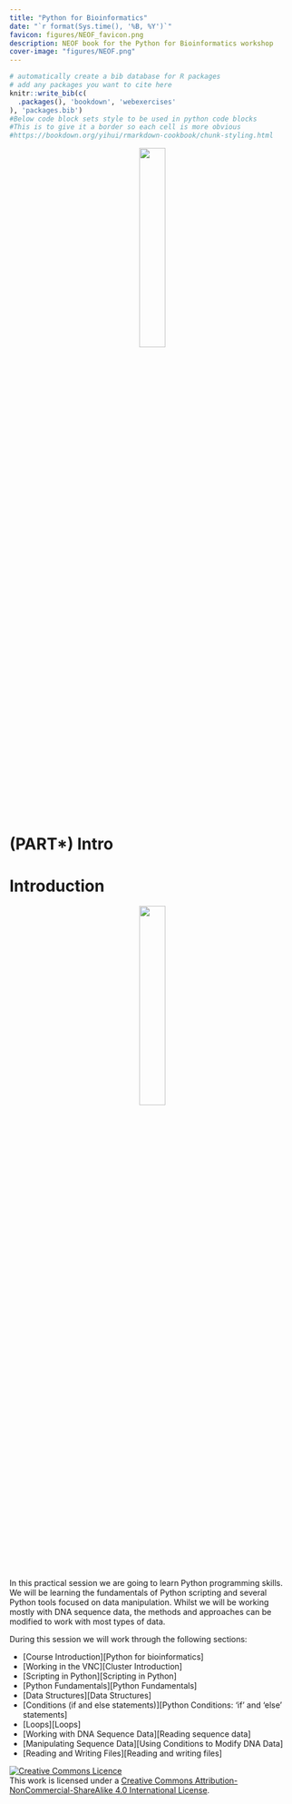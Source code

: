 ```yaml
---
title: "Python for Bioinformatics"
date: "`r format(Sys.time(), '%B, %Y')`"
favicon: figures/NEOF_favicon.png
description: NEOF book for the Python for Bioinformatics workshop
cover-image: "figures/NEOF.png"
---
```


```r
# automatically create a bib database for R packages
# add any packages you want to cite here
knitr::write_bib(c(
  .packages(), 'bookdown', 'webexercises'
), 'packages.bib')
#Below code block sets style to be used in python code blocks
#This is to give it a border so each cell is more obvious
#https://bookdown.org/yihui/rmarkdown-cookbook/chunk-styling.html
```

<center>![](figures/NEOF_logo.png){width=30%}</center>

# (PART\*) Intro {-}

# Introduction

<center>![](figures/python.png){width=30%}</center>

In this practical session we are going to learn Python programming skills. We will be learning the fundamentals of Python scripting and several Python tools focused on data manipulation. Whilst we will be working mostly with DNA sequence data, the methods and approaches can be modified to work with most types of data.

During this session we will work through the following sections:

- [Course Introduction][Python for bioinformatics]
- [Working in the VNC][Cluster Introduction]
- [Scripting in Python][Scripting in Python]
- [Python Fundamentals][Python Fundamentals]
- [Data Structures][Data Structures]
- [Conditions (if and else statements)][Python Conditions: 'if' and 'else' statements]
- [Loops][Loops]
- [Working with DNA Sequence Data][Reading sequence data]
- [Manipulating Sequence Data][Using Conditions to Modify DNA Data]
- [Reading and Writing Files][Reading and writing files]

<a rel="license" href="http://creativecommons.org/licenses/by-nc-sa/4.0/"><img alt="Creative Commons Licence" style="border-width:0" src="https://i.creativecommons.org/l/by-nc-sa/4.0/88x31.png" /></a><br />This work is licensed under a <a rel="license" href="http://creativecommons.org/licenses/by-nc-sa/4.0/">Creative Commons Attribution-NonCommercial-ShareAlike 4.0 International License</a>.